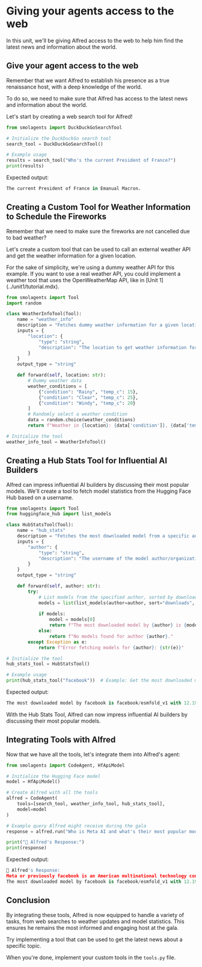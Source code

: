 # Giving your agents access to the web

In this unit, we'll be giving Alfred access to the web to help him find the latest news and information about the world.

## Give your agent access to the web

Remember that we want Alfred to establish his presence as a true renaissance host, with a deep knowledge of the world.

To do so, we need to make sure that Alfred has access to the latest news and information about the world.

Let's start by creating a web search tool for Alfred!

```python
from smolagents import DuckDuckGoSearchTool

# Initialize the DuckDuckGo search tool
search_tool = DuckDuckGoSearchTool()

# Example usage
results = search_tool("Who's the current President of France?")
print(results)
```
Expected output:
```python
The current President of France in Emanual Macron.
```
## Creating a Custom Tool for Weather Information to Schedule the Fireworks

Remember that we need to make sure the fireworks are not cancelled due to bad weather?

Let's create a custom tool that can be used to call an external weather API and get the weather information for a given location.

<Tip>
For the sake of simplicity, we're using a dummy weather API for this example. If you want to use a real weather API, you could implement a weather tool that uses the OpenWeatherMap API, like in [Unit 1](../unit1/tutorial.mdx).
</Tip>

```python
from smolagents import Tool
import random

class WeatherInfoTool(Tool):
    name = "weather_info"
    description = "Fetches dummy weather information for a given location."
    inputs = {
        "location": {
            "type": "string",
            "description": "The location to get weather information for."
        }
    }
    output_type = "string"

    def forward(self, location: str):
        # Dummy weather data
        weather_conditions = [
            {"condition": "Rainy", "temp_c": 15},
            {"condition": "Clear", "temp_c": 25},
            {"condition": "Windy", "temp_c": 20}
        ]
        # Randomly select a weather condition
        data = random.choice(weather_conditions)
        return f"Weather in {location}: {data['condition']}, {data['temp_c']}°C"

# Initialize the tool
weather_info_tool = WeatherInfoTool()
```

## Creating a Hub Stats Tool for Influential AI Builders

Alfred can impress influential AI builders by discussing their most popular models. We'll create a tool to fetch model statistics from the Hugging Face Hub based on a username.

```python
from smolagents import Tool
from huggingface_hub import list_models

class HubStatsTool(Tool):
    name = "hub_stats"
    description = "Fetches the most downloaded model from a specific author on the Hugging Face Hub."
    inputs = {
        "author": {
            "type": "string",
            "description": "The username of the model author/organization to find models from."
        }
    }
    output_type = "string"

    def forward(self, author: str):
        try:
            # List models from the specified author, sorted by downloads
            models = list(list_models(author=author, sort="downloads", direction=-1, limit=1))
            
            if models:
                model = models[0]
                return f"The most downloaded model by {author} is {model.id} with {model.downloads:,} downloads."
            else:
                return f"No models found for author {author}."
        except Exception as e:
            return f"Error fetching models for {author}: {str(e)}"

# Initialize the tool
hub_stats_tool = HubStatsTool()

# Example usage
print(hub_stats_tool("facebook"))  # Example: Get the most downloaded model by Facebook
```
Expected output:

```Python
The most downloaded model by facebook is facebook/esmfold_v1 with 12.195.721 downloads."
```
With the Hub Stats Tool, Alfred can now impress influential AI builders by discussing their most popular models.

## Integrating Tools with Alfred

Now that we have all the tools, let's integrate them into Alfred's agent:

```python
from smolagents import CodeAgent, HfApiModel

# Initialize the Hugging Face model
model = HfApiModel()

# Create Alfred with all the tools
alfred = CodeAgent(
    tools=[search_tool, weather_info_tool, hub_stats_tool], 
    model=model
)

# Example query Alfred might receive during the gala
response = alfred.run("Who is Meta AI and what's their most popular model?")

print("🎩 Alfred's Response:")
print(response)
```

Expected output: 
```python
🎩 Alfred's Response:
Meta or previously facebook is an American multinational technology conglomerate.
The most downloaded model by facebook is facebook/esmfold_v1 with 12.195.721 downloads.
```

## Conclusion

By integrating these tools, Alfred is now equipped to handle a variety of tasks, from web searches to weather updates and model statistics. This ensures he remains the most informed and engaging host at the gala.

<Exercise>
Try implementing a tool that can be used to get the latest news about a specific topic.

When you're done, implement your custom tools in the `tools.py` file.
</Exercise>